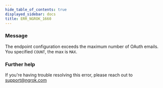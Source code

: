 ```yaml
---
hide_table_of_contents: true
displayed_sidebar: docs
title: ERR_NGROK_1660
---
```


### Message

The endpoint configuration exceeds the maximum number of OAuth emails. You specified `COUNT`, the max is `MAX`.

### Further help

If you're having trouble resolving this error, please reach out to [support@ngrok.com](mailto:support@ngrok.com?subject=Help%20with%20ERR_NGROK_1660)
